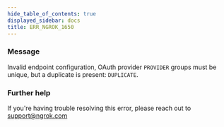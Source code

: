 ```yaml
---
hide_table_of_contents: true
displayed_sidebar: docs
title: ERR_NGROK_1650
---
```




### Message

Invalid endpoint configuration, OAuth provider `PROVIDER` groups must be unique, but a duplicate is present: `DUPLICATE`.

<ErrorDetails error="err_ngrok_1650" />

### Further help

If you're having trouble resolving this error, please reach out to [support@ngrok.com](mailto:support@ngrok.com?subject=Help%20with%20ERR_NGROK_1650)
